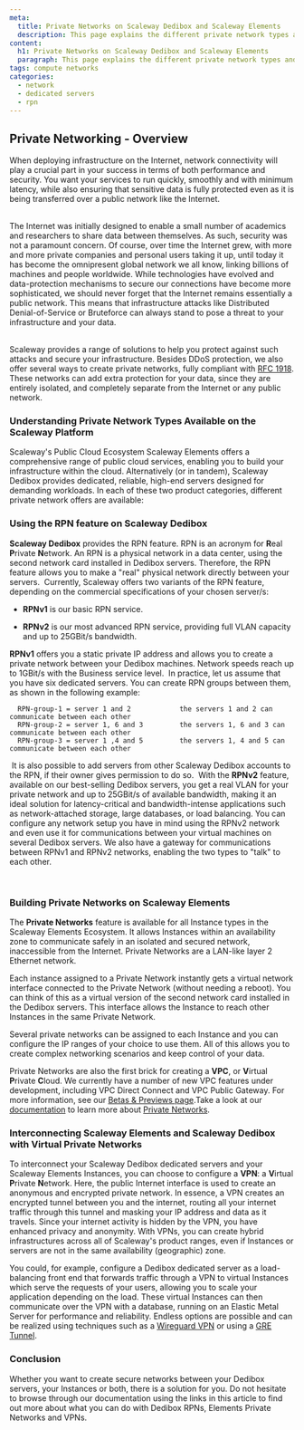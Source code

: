 ```yaml
---
meta:
  title: Private Networks on Scaleway Dedibox and Scaleway Elements
  description: This page explains the different private network types and offers available at Scaleway on Dedibox and Elements, and compares their different capabilities and features.
content:
  h1: Private Networks on Scaleway Dedibox and Scaleway Elements
  paragraph: This page explains the different private network types and offers available at Scaleway on Dedibox and Elements, and compares their different capabilities and features.
tags: compute networks
categories:
  - network
  - dedicated servers
  - rpn
---
```


## Private Networking - Overview

When deploying infrastructure on the Internet, network connectivity will play a crucial part in your success in terms of both performance and security. You want your services to run quickly, smoothly and with minimum latency, while also ensuring that sensitive data is fully protected even as it is being transferred over a public network like the Internet.  
​

The Internet was initially designed to enable a small number of academics and researchers to share data between themselves. As such, security was not a paramount concern. Of course, over time the Internet grew, with more and more private companies and personal users taking it up, until today it has become the omnipresent global network we all know, linking billions of machines and people worldwide. While technologies have evolved and data-protection mechanisms to secure our connections have become more sophisticated, we should never forget that the Internet remains essentially a public network. This means that infrastructure attacks like Distributed Denial-of-Service or Bruteforce can always stand to pose a threat to your infrastructure and your data.  
​

Scaleway provides a range of solutions to help you protect against such attacks and secure your infrastructure. Besides DDoS protection, we also offer several ways to create private networks, fully compliant with [RFC 1918](https://docs.umbrella.com/umbrella-user-guide/docs/internal-networks-setup-guide). These networks can add extra protection for your data, since they are entirely isolated, and completely separate from the Internet or any public network.

### Understanding Private Network Types Available on the Scaleway Platform

Scaleway's Public Cloud Ecosystem Scaleway Elements offers a comprehensive range of public cloud services, enabling you to build your infrastructure within the cloud. Alternatively (or in tandem), Scaleway Dedibox provides dedicated, reliable, high-end servers designed for demanding workloads. In each of these two product categories, different private network offers are available:

<Lightbox src="scaleway-private-networks-table1.png" width="500" alt="" />

### Using the RPN feature on Scaleway Dedibox

**Scaleway Dedibox** provides the RPN feature. RPN is an acronym for **R**eal **P**rivate **N**etwork. An RPN is a physical network in a data center, using the second network card installed in Dedibox servers. Therefore, the RPN feature allows you to make a "real" physical network directly between your servers.
​
Currently, Scaleway offers two variants of the RPN feature, depending on the commercial specifications of your chosen server/s:

- **RPNv1** is our basic RPN service.

- **RPNv2** is our most advanced RPN service, providing full VLAN capacity and up to 25GBit/s bandwidth.
  ​

**RPNv1** offers you a static private IP address and allows you to create a private network between your Dedibox machines. Network speeds reach up to 1GBit/s with the Business service level.
​
In practice, let us assume that you have six dedicated servers. You can create RPN groups between them, as shown in the following example:
​

```
  RPN-group-1 = server 1 and 2            the servers 1 and 2 can communicate between each other
  RPN-group-2 = server 1, 6 and 3         the servers 1, 6 and 3 can communicate between each other
  RPN-group-3 = server 1 ,4 and 5         the servers 1, 4 and 5 can communicate between each other
```

​
It is also possible to add servers from other Scaleway Dedibox accounts to the RPN, if their owner gives permission to do so.
​
With the **RPNv2** feature, available on our best-selling Dedibox servers, you get a real VLAN for your private network and up to 25GBit/s of available bandwidth, making it an ideal solution for latency-critical and bandwidth-intense applications such as network-attached storage, large databases, or load balancing. You can configure any network setup you have in mind using the RPNv2 network and even use it for communications between your virtual machines on several Dedibox servers. We also have a gateway for communications between RPNv1 and RPNv2 networks, enabling the two types to "talk" to each other.
​

<Lightbox src="scaleway-private-networks-table2.png" width="500" alt="" />​ 

### Building Private Networks on Scaleway Elements

The **Private Networks** feature is available for all Instance types in the Scaleway Elements Ecosystem. It allows Instances within an availability zone to communicate safely in an isolated and secured network, inaccessible from the Internet. Private Networks are a LAN-like layer 2 Ethernet network.
​

Each instance assigned to a Private Network instantly gets a virtual network interface connected to the Private Network (without needing a reboot). You can think of this as a virtual version of the second network card installed in the Dedibox servers. This interface allows the Instance to reach other Instances in the same Private Network.
​

Several private networks can be assigned to each Instance and you can configure the IP ranges of your choice to use them. All of this allows you to create complex networking scenarios and keep control of your data.

<Lightbox src="scaleway-private-networks-schema.png" width="500" alt="" />

Private Networks are also the first brick for creating a **VPC**, or **V**irtual **P**rivate **C**loud. We currently have a number of new VPC features under development, including VPC Direct Connect and VPC Public Gateway. For more information, see our [Betas & Previews page](https://www.scaleway.com/en/betas/).
​
Take a look at our [documentation](/compute/instances/how-to/use-private-networks) to learn more about [Private Networks](https://www.scaleway.com/en/private-networks/).

### Interconnecting Scaleway Elements and Scaleway Dedibox with Virtual Private Networks

To interconnect your Scaleway Dedibox dedicated servers and your Scaleway Elements Instances, you can choose to configure a **VPN**: a **V**irtual **P**rivate **N**etwork. Here, the public Internet interface is used to create an anonymous and encrypted private network. In essence, a VPN creates an encrypted tunnel between you and the internet, routing all your internet traffic through this tunnel and masking your IP address and data as it travels. Since your internet activity is hidden by the VPN, you have enhanced privacy and anonymity. With VPNs, you can create hybrid infrastructures across all of Scaleway's product ranges, even if Instances or servers are not in the same availability (geographic) zone.


You could, for example, configure a Dedibox dedicated server as a load-balancing front end that forwards traffic through a VPN to virtual Instances which serve the requests of your users, allowing you to scale your application depending on the load. These virtual Instances can then communicate over the VPN with a database, running on an Elastic Metal Server for performance and reliability. Endless options are possible and can be realized using techniques such as a [Wireguard VPN](/tutorials/wireguard-mesh-vpn/) or using a [GRE Tunnel](/tutorials/setting-up-tunnel/).

### Conclusion


Whether you want to create secure networks between your Dedibox servers, your Instances or both, there is a solution for you. Do not hesitate to browse through our documentation using the links in this article to find out more about what you can do with Dedibox RPNs, Elements Private Networks and VPNs.
